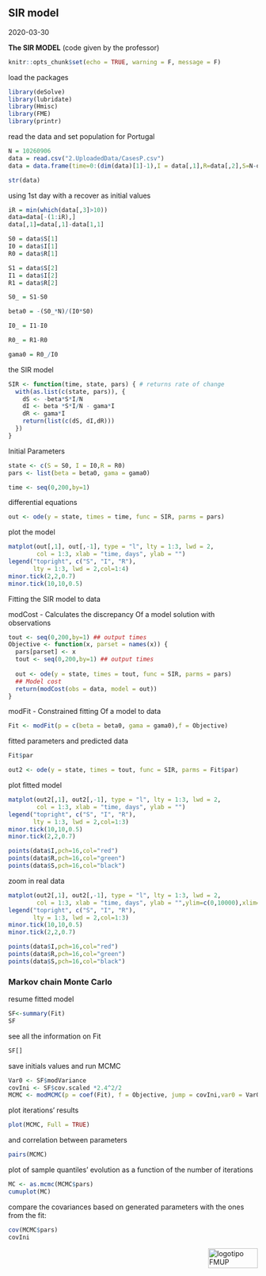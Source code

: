 ## SIR model

2020-03-30

**The SIR MODEL** (code given by the professor)

```r
knitr::opts_chunk$set(echo = TRUE, warning = F, message = F)
```

load the packages
```r
library(deSolve)
library(lubridate)
library(Hmisc)
library(FME)
library(printr)
```

read the data and set population for Portugal
```r
N = 10260906
data = read.csv("2.UploadedData/CasesP.csv")
data = data.frame(time=0:(dim(data)[1]-1),I = data[,1],R=data[,2],S=N-data[,1]-data[,2])

str(data)
```

using 1st day with a recover as initial values
```r
iR = min(which(data[,3]>10))
data=data[-(1:iR),]
data[,1]=data[,1]-data[1,1]

S0 = data$S[1]
I0 = data$I[1]
R0 = data$R[1]

S1 = data$S[2]
I1 = data$I[2]
R1 = data$R[2]

S0_ = S1-S0

beta0 = -(S0_*N)/(I0*S0)

I0_ = I1-I0

R0_ = R1-R0

gama0 = R0_/I0
```

the SIR model
```r
SIR <- function(time, state, pars) { # returns rate of change
  with(as.list(c(state, pars)), {
    dS <- -beta*S*I/N
    dI <- beta *S*I/N - gama*I
    dR <- gama*I
    return(list(c(dS, dI,dR)))
  })
}
```

Initial Parameters
```r
state <- c(S = S0, I = I0,R = R0)
pars <- list(beta = beta0, gama = gama0)

time <- seq(0,200,by=1)
```

differential equations
```r
out <- ode(y = state, times = time, func = SIR, parms = pars)
```

plot the model
```r
matplot(out[,1], out[,-1], type = "l", lty = 1:3, lwd = 2,
        col = 1:3, xlab = "time, days", ylab = "")
legend("topright", c("S", "I", "R"),
       lty = 1:3, lwd = 2,col=1:4)
minor.tick(2,2,0.7)
minor.tick(10,10,0.5)
```

Fitting the SIR model to data

modCost - Calculates the discrepancy Of a model solution with observations
```r
tout <- seq(0,200,by=1) ## output times
Objective <- function(x, parset = names(x)) {
  pars[parset] <- x
  tout <- seq(0,200,by=1) ## output times
  
  out <- ode(y = state, times = tout, func = SIR, parms = pars)
  ## Model cost
  return(modCost(obs = data, model = out))
}
```

modFit - Constrained fitting Of a model to data
```r
Fit <- modFit(p = c(beta = beta0, gama = gama0),f = Objective)
```

fitted parameters and predicted data
```r
Fit$par

out2 <- ode(y = state, times = tout, func = SIR, parms = Fit$par)
```

plot fitted model
```r
matplot(out2[,1], out2[,-1], type = "l", lty = 1:3, lwd = 2,
        col = 1:3, xlab = "time, days", ylab = "")
legend("topright", c("S", "I", "R"),
       lty = 1:3, lwd = 2,col=1:3)
minor.tick(10,10,0.5)
minor.tick(2,2,0.7) 

points(data$I,pch=16,col="red")
points(data$R,pch=16,col="green")
points(data$S,pch=16,col="black")
```

zoom in real data
```r
matplot(out2[,1], out2[,-1], type = "l", lty = 1:3, lwd = 2,
        col = 1:3, xlab = "time, days", ylab = "",ylim=c(0,10000),xlim=c(0,50))
legend("topright", c("S", "I", "R"),
       lty = 1:3, lwd = 2,col=1:3)
minor.tick(10,10,0.5)
minor.tick(2,2,0.7) 

points(data$I,pch=16,col="red")
points(data$R,pch=16,col="green")
points(data$S,pch=16,col="black")
```

### Markov chain Monte Carlo

resume fitted model
```r
SF<-summary(Fit)
SF 
```

see all the information on Fit
```r
SF[]
```

save initials values and run MCMC
```r
Var0 <- SF$modVariance
covIni <- SF$cov.scaled *2.4^2/2
MCMC <- modMCMC(p = coef(Fit), f = Objective, jump = covIni,var0 = Var0, wvar0 = 1)
```

plot iterations' results
```r
plot(MCMC, Full = TRUE)
```

and correlation between parameters
```r
pairs(MCMC)
```

plot of sample quantiles' evolution as a function of the number of iterations
```r
MC <- as.mcmc(MCMC$pars)
cumuplot(MC)
```

compare the covariances based on generated parameters with the ones from the fit:
```r
cov(MCMC$pars)
covIni
```


<img src="images/logoFMUP.png" alt="logotipo FMUP" style="width:100px;height:40px;" align="right">